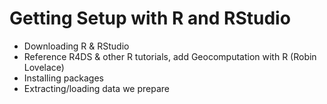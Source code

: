 # Getting Setup with R and RStudio {#getting-setup}

  - Downloading R & RStudio 
  - Reference R4DS & other R tutorials, add Geocomputation with R (Robin Lovelace)
  - Installing packages 
  - Extracting/loading data we prepare

